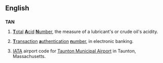 ==English==
==={{initialism}}===
'''TAN'''
# {{engineering}} [[total|'''T'''otal]] [[acid|'''A'''cid]] [[number|'''N'''umber]], the measure of a lubricant's or crude oil's acidity.
# {{banking}} [[transaction|'''T'''ransaction]] [[authentication|'''a'''uthentication]] [[number|'''n'''umber]], in electronic banking.
# [[IATA]] airport code for [[w:Taunton Municipal Airport|Taunton Municipal Airport]] in Taunton, Massachusetts.